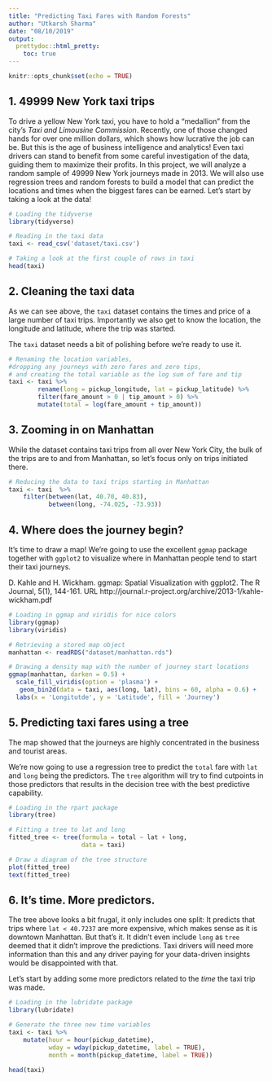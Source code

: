 ```yaml
---
title: "Predicting Taxi Fares with Random Forests"
author: "Utkarsh Sharma"
date: "08/10/2019"
output: 
  prettydoc::html_pretty:
    toc: true
---
```


```r
knitr::opts_chunk$set(echo = TRUE)
```

## 1. 49999 New York taxi trips
To drive a yellow New York taxi, you have to hold a "medallion" from the city's <em>Taxi and Limousine Commission</em>. Recently, one of those changed hands for over one million dollars, which shows how lucrative the job can be.
But this is the age of business intelligence and analytics! Even taxi drivers can stand to benefit from some careful investigation of the data, guiding them to maximize their profits. In this project, we will analyze a random sample of 49999 New York journeys made in 2013. We will also use regression trees and random forests to build a model that can predict the locations and times when the biggest fares can be earned.
Let's start by taking a look at the data!

```r
# Loading the tidyverse
library(tidyverse)

# Reading in the taxi data
taxi <- read_csv('dataset/taxi.csv')

# Taking a look at the first couple of rows in taxi
head(taxi)
```

## 2. Cleaning the taxi data
<p>As we can see above, the <code>taxi</code> dataset contains the times and price of a large number of taxi trips. Importantly we also get to know the location, the longitude and latitude, where the trip was started.</p> The <code>taxi</code> dataset needs a bit of polishing before we're ready to use it.</p>


```r
# Renaming the location variables, 
#dropping any journeys with zero fares and zero tips,
# and creating the total variable as the log sum of fare and tip
taxi <- taxi %>% 
        rename(long = pickup_longitude, lat = pickup_latitude) %>%
        filter(fare_amount > 0 | tip_amount > 0) %>% 
        mutate(total = log(fare_amount + tip_amount))
```

## 3. Zooming in on Manhattan
<p>While the dataset contains taxi trips from all over New York City, the bulk of the trips are to and from Manhattan, so let's focus only on trips initiated there.</p>

```r
# Reducing the data to taxi trips starting in Manhattan
taxi <- taxi  %>% 
    filter(between(lat, 40.70, 40.83), 
           between(long, -74.025, -73.93))
```

## 4. Where does the journey begin?
<p>It's time to draw a map! We're going to use the excellent <code>ggmap</code> package together with <code>ggplot2</code> to visualize where in Manhattan people tend to start their taxi journeys.</p>

D. Kahle and H. Wickham. ggmap: Spatial Visualization with ggplot2. The R Journal, 5(1), 144-161. URL http://journal.r-project.org/archive/2013-1/kahle-wickham.pdf


```r
# Loading in ggmap and viridis for nice colors
library(ggmap)
library(viridis)

# Retrieving a stored map object
manhattan <- readRDS("dataset/manhattan.rds")

# Drawing a density map with the number of journey start locations
ggmap(manhattan, darken = 0.5) +
  scale_fill_viridis(option = 'plasma') +
   geom_bin2d(data = taxi, aes(long, lat), bins = 60, alpha = 0.6) +
  labs(x = 'Longitutde', y = 'Latitude', fill = 'Journey')
```

## 5. Predicting taxi fares using a tree
<p>The map showed that the journeys are highly concentrated in the business and tourist areas. </p>
<p>We're now going to use a regression tree to predict the <code>total</code> fare with <code>lat</code> and <code>long</code> being the predictors. The <code>tree</code> algorithm will try to find cutpoints in those predictors that results in the decision tree with the best predictive capability.  </p>

```r
# Loading in the rpart package
library(tree) 

# Fitting a tree to lat and long
fitted_tree <- tree(formula = total ~ lat + long,
                    data = taxi)

# Draw a diagram of the tree structure
plot(fitted_tree)
text(fitted_tree)
```

## 6. It's time. More predictors.
<p>The tree above looks a bit frugal, it only includes one split: It predicts that trips where <code>lat &lt; 40.7237</code> are more expensive, which makes sense as it is downtown Manhattan. But that's it. It didn't even include <code>long</code> as <code>tree</code> deemed that it didn't improve the predictions. Taxi drivers will need more information than this and any driver paying for your data-driven insights would be disappointed with that.</p>
<p>Let's start by adding some more predictors related to the <em>time</em> the taxi trip was made.</p>

```r
# Loading in the lubridate package
library(lubridate)

# Generate the three new time variables
taxi <- taxi %>% 
    mutate(hour = hour(pickup_datetime), 
           wday = wday(pickup_datetime, label = TRUE), 
           month = month(pickup_datetime, label = TRUE))

head(taxi)
```
